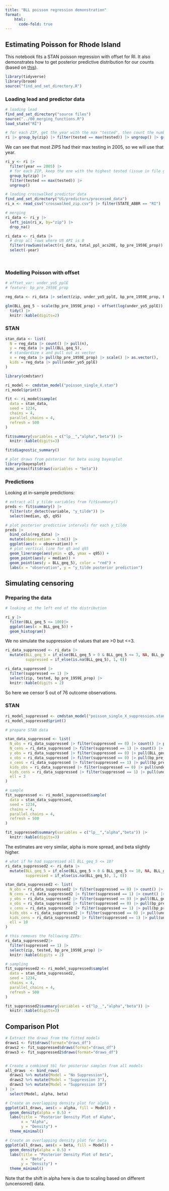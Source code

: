 ```yaml
---
title: "BLL poisson regression demonstration"
format:
    html:
      code-fold: true
---
```


## Estimating Poisson for Rhode Island

This notebook fits a STAN poisson regression with offset for RI. It also demonstrates how to get posterior predictive distribution for our counts (based on [this](https://mc-stan.org/docs/2_23/stan-users-guide/posterior-prediction-for-regressions.html)).

```r
library(tidyverse)
library(broom)
source("find_and_set_directory.R")
```

### Loading lead and predictor data

```r
# loading lead
find_and_set_directory("source files")
source("../00_merging_functions.R")
load_state("RI")
```

```r
# for each ZIP, get the year with the max "tested", then count the number of times that year appears
ri |> group_by(zip) |> filter(tested == max(tested)) |> ungroup() |> group_by(year) |> count()
```

We can see that most ZIPS had their max testing in 2005, so we will use that year.

```r
ri_y <- ri |> 
  filter(year == 2005) |> 
  # for each ZIP, keep the one with the highest tested (issue in file generation)
  group_by(zip) |>
  filter(tested == max(tested)) |> 
  ungroup()
```

```r
# loading crosswalked predictor data
find_and_set_directory("US/predictors/processed_data")
ri_x <- read_csv("crosswalked_zip.csv") |> filter(STATE_ABBR == "RI")
```

```r
# merging
ri_data <- ri_y |> 
  left_join(ri_x, by="zip") |> 
  drop_na()

ri_data <- ri_data |> 
  # drop all rows where US API is 0
  filter(rowSums(select(ri_data, total_ppl_acs20E, bp_pre_1959E_prop)) > 0) |> 
  select(-year)
  
  
```

### Modelling Poisson with offset

```r
# offset_var: under_yo5_pplE
# feature: bp_pre_1959E_prop

reg_data <- ri_data |> select(zip, under_yo5_pplE, bp_pre_1959E_prop, BLL_geq_5)
```

```r
glm(BLL_geq_5 ~ scale(bp_pre_1959E_prop) + offset(log(under_yo5_pplE)), data = reg_data, family = "poisson") |>
  tidy() |>
  knitr::kable(digits=2)
```

### STAN

```r
stan_data <- list(
  N = reg_data |> count() |> pull(n),
  y = reg_data |> pull(BLL_geq_5),
  # standardize x and pull out as vector
  x = reg_data |> pull(bp_pre_1959E_prop) |> scale() |> as.vector(),
  kids = reg_data |> pull(under_yo5_pplE)
)
```

```r
library(cmdstanr)

ri_model <- cmdstan_model("poisson_single_X.stan")
ri_model$print()
```

```r
fit <- ri_model$sample(
  data = stan_data,
  seed = 1234,
  chains = 4, 
  parallel_chains = 4,
  refresh = 500
)
```

```r
fit$summary(variables = c("lp__","alpha","beta")) |> 
  knitr::kable(digits=3)
```

```r
fit$diagnostic_summary()
```

```r
# plot draws from posterior for beta using bayesplot
library(bayesplot)
mcmc_areas(fit$draws(variables = "beta"))
```

### Predictions

Looking at in-sample predictions:

```r
# extract all y_tilde variables from fit$summary()
preds <- fit$summary() |> 
  filter(str_detect(variable, "y_tilde")) |> 
  select(median, q5, q95)

```

```r
# plot posterior predictive intervals for each y_tilde
preds |> 
  bind_cols(reg_data) |>
  mutate(observation = 1:n()) |> 
  ggplot(aes(x = observation)) +
  # plot vertical line for q5 and q95
  geom_linerange(aes(ymin = q5, ymax = q95)) +
  geom_point(aes(y = median)) +
  geom_point(aes(y = BLL_geq_5), color = "red") +
  labs(x = "observation", y = "y_tilde posterior prediction")
```

## Simulating censoring

### Preparing the data

```r
# looking at the left end of the distribution

ri_y |> 
  filter(BLL_geq_5 <= 100)|> 
  ggplot(aes(x = BLL_geq_5)) +
  geom_histogram()
```

We no simulate the suppression of values that are \>0 but \<=3.

```r
ri_data_suppressed <- ri_data |> 
  mutate(BLL_geq_5 = if_else(BLL_geq_5 > 0 & BLL_geq_5 <= 3, NA, BLL_geq_5),
         suppressed = if_else(is.na(BLL_geq_5), 1, 0))
```

```r
ri_data_suppressed |> 
  filter(suppressed == 1) |> 
  select(zip, tested, bp_pre_1959E_prop) |> 
  knitr::kable(digits = 2)
```

So here we censor 5 out of 76 outcome observations.

### STAN

```r
ri_model_suppressed <- cmdstan_model("poisson_single_X_suppression.stan")
ri_model_suppressed$print()
```

```r
# prepare STAN data

stan_data_suppressed <- list(
  N_obs = ri_data_suppressed |> filter(suppressed == 0) |> count() |> pull(n),
  N_cens = ri_data_suppressed |> filter(suppressed == 1) |> count() |> pull(n),
  y_obs = ri_data_suppressed |> filter(suppressed == 0) |> pull(BLL_geq_5),
  x_obs = ri_data_suppressed |> filter(suppressed == 0) |> pull(bp_pre_1959E_prop) |> scale() |> as.vector(),
  x_cens = ri_data_suppressed |> filter(suppressed == 1) |> pull(bp_pre_1959E_prop) |> scale() |> as.vector(),
  kids_obs = ri_data_suppressed |> filter(suppressed == 0) |> pull(under_yo5_pplE),
  kids_cens = ri_data_suppressed |> filter(suppressed == 1) |> pull(under_yo5_pplE),
  ell = 3
)
```

```r
# sample
fit_suppressed <- ri_model_suppressed$sample(
  data = stan_data_suppressed,
  seed = 1234,
  chains = 4, 
  parallel_chains = 4,
  refresh = 500
)
```

```r
fit_suppressed$summary(variables = c("lp__","alpha","beta")) |> 
  knitr::kable(digits=3)
```

The estimates are very similar, alpha is more spread, and beta slightly higher.

```r
# what if he had suppressed all BLL_geq_5 <= 10?
ri_data_suppressed2 <- ri_data |> 
  mutate(BLL_geq_5 = if_else(BLL_geq_5 > 0 & BLL_geq_5 <= 10, NA, BLL_geq_5),
         suppressed = if_else(is.na(BLL_geq_5), 1, 0))

stan_data_suppressed2 <- list(
  N_obs = ri_data_suppressed2 |> filter(suppressed == 0) |> count() |> pull(n),
  N_cens = ri_data_suppressed2 |> filter(suppressed == 1) |> count() |> pull(n),
  y_obs = ri_data_suppressed2 |> filter(suppressed == 0) |> pull(BLL_geq_5),
  x_obs = ri_data_suppressed2 |> filter(suppressed == 0) |> pull(bp_pre_1959E_prop) |> scale() |> as.vector(),
  x_cens = ri_data_suppressed2 |> filter(suppressed == 1) |> pull(bp_pre_1959E_prop) |> scale() |> as.vector(),
  kids_obs = ri_data_suppressed2 |> filter(suppressed == 0) |> pull(under_yo5_pplE),
  kids_cens = ri_data_suppressed2 |> filter(suppressed == 1) |> pull(under_yo5_pplE),
  ell = 10
)

# this removes the following ZIPs:
ri_data_suppressed2|> 
  filter(suppressed == 1) |> 
  select(zip, tested, bp_pre_1959E_prop) |> 
  knitr::kable(digits = 2)
```

```r
# sampling
fit_suppressed2 <- ri_model_suppressed$sample(
  data = stan_data_suppressed2,
  seed = 1234,
  chains = 4, 
  parallel_chains = 4,
  refresh = 500
)
```

```r
fit_suppressed2$summary(variables = c("lp__","alpha","beta")) |> 
  knitr::kable(digits=3)
```

## Comparison Plot

```r
# Extract the draws from the fitted models
draws1 <- fit$draws(format="draws_df")
draws2 <- fit_suppressed$draws(format="draws_df")
draws3 <- fit_suppressed2$draws(format="draws_df")


# Create a combined tbl for posterior samples from all models
all_draws  <- bind_rows(
  draws1 %>% mutate(Model = "No Suppression"),
  draws2 %>% mutate(Model = "Suppression 3"),
  draws3 %>% mutate(Model = "Suppression 10")
) |>
  select(Model, alpha, beta)

# Create an overlapping density plot for alpha
ggplot(all_draws, aes(x = alpha, fill = Model)) +
  geom_density(alpha = 0.5) +
  labs(title = "Posterior Density Plot of Alpha",
       x = "Alpha",
       y = "Density") +
  theme_minimal()

```

```r

# Create an overlapping density plot for beta
ggplot(all_draws, aes(x = beta, fill = Model)) +
  geom_density(alpha = 0.5) +
  labs(title = "Posterior Density Plot of Beta",
       x = "Beta",
       y = "Density") +
  theme_minimal()
```

Note that the shift in alpha here is due to scaling based on different (uncensored) data.
